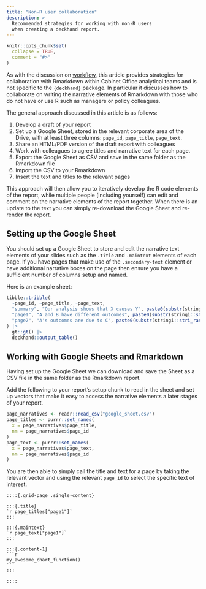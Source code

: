 ```yaml
---
title: "Non-R user collaboration"
description: >
  Recommended strategies for working with non-R users
  when creating a deckhand report.
---
```


```r
knitr::opts_chunk$set(
  collapse = TRUE,
  comment = "#>"
)
```

As with the discussion on [workflow](workflow.html), this article provides strategies for collaboration with Rmarkdown within Cabinet Office analytical teams and is not specific to the `{deckhand}` package. In particular it discusses how to collaborate on writing the narrative elements of Rmarkdown with those who do not have or use R such as managers or policy colleagues.

The general approach discussed in this article is as follows:

1. Develop a draft of your report
1. Set up a Google Sheet, stored in the relevant corporate area of the Drive, with at least three columns: `page_id`, `page_title`, `page_text`.
1. Share an HTML/PDF version of the draft report with colleagues
1. Work with colleagues to agree titles and narrative text for each page.
1. Export the Google Sheet as CSV and save in the same folder as the Rmarkdown file
1. Import the CSV to your Rmarkdown
1. Insert the text and titles to the relevant pages

This approach will then allow you to iteratively develop the R code elements of the report, while multiple people (including yourself) can edit and comment on the narrative elements of the report together. When there is an update to the text you can simply re-download the Google Sheet and re-render the report.

## Setting up the Google Sheet
You should set up a Google Sheet to store and edit the narrative text elements of your slides such as the `.title` and `.maintext` elements of each page. If you have pages that make use of the `.secondary-text` element or have additional narrative boxes on the page then ensure you have a sufficient number of columns setup and named.

Here is an example sheet:

```r
tibble::tribble(
  ~page_id, ~page_title, ~page_text,
  "summary", "Our analysis shows that X causes Y", paste0(substr(stringi::stri_rand_lipsum(1), 1, 150), "..."),
  "page1", "A and B have different outcomes", paste0(substr(stringi::stri_rand_lipsum(1), 1, 150), "..."),
  "page2", "A's outcomes are due to C", paste0(substr(stringi::stri_rand_lipsum(1), 1, 150), "...")
) |>
  gt::gt() |>
  deckhand::output_table()
```


## Working with Google Sheets and Rmarkdown
Having set up the Google Sheet we can download and save the Sheet as a CSV file in the same folder as the Rmarkdown report.

Add the following to your report's setup chunk to read in the sheet and set up vectors that make it easy to access the narrative elements a later stages of your report.

````r
page_narratives <- readr::read_csv("google_sheet.csv")
page_titles <- purrr::set_names(
  x = page_narratives$page_title,
  nm = page_narratives$page_id
)
page_text <- purrr::set_names(
  x = page_narratives$page_text,
  nm = page_narratives$page_id
)
````

You are then able to simply call the title and text for a page by taking the relevant vector and using the relevant `page_id` to select the specific text of interest.

````verbatim
::::{.grid-page .single-content}

:::{.title}
`r page_titles["page1"]`
:::
  
:::{.maintext}
`r page_text["page1"]`
:::

:::{.content-1}
```r
my_awesome_chart_function()
```
:::

::::
````

